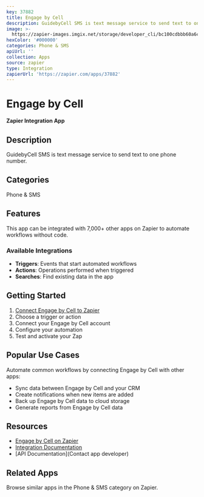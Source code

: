 ```yaml
---
key: 37882
title: Engage by Cell
description: GuidebyCell SMS is text message service to send text to one phone number.
image: >-
  https://zapier-images.imgix.net/storage/developer_cli/bc100cdbbb60a6c7e12b8852d869f135.png?auto=format%2Ccompress&ixlib=python-3.0.0&q=50
hexColor: '#000000'
categories: Phone & SMS
apiUrl: ''
collection: Apps
source: zapier
type: Integration
zapierUrl: 'https://zapier.com/apps/37882'
---
```

# Engage by Cell

**Zapier Integration App**

## Description

GuidebyCell SMS is text message service to send text to one phone number.

## Categories

Phone & SMS

## Features

This app can be integrated with 7,000+ other apps on Zapier to automate workflows without code.

### Available Integrations

- **Triggers**: Events that start automated workflows
- **Actions**: Operations performed when triggered
- **Searches**: Find existing data in the app

## Getting Started

1. [Connect Engage by Cell to Zapier](https://zapier.com/apps/37882)
2. Choose a trigger or action
3. Connect your Engage by Cell account
4. Configure your automation
5. Test and activate your Zap

## Popular Use Cases

Automate common workflows by connecting Engage by Cell with other apps:

- Sync data between Engage by Cell and your CRM
- Create notifications when new items are added
- Back up Engage by Cell data to cloud storage
- Generate reports from Engage by Cell data

## Resources

- [Engage by Cell on Zapier](https://zapier.com/apps/37882)
- [Integration Documentation](https://zapier.com/apps/37882/integrations)
- [API Documentation](Contact app developer)

## Related Apps

Browse similar apps in the Phone & SMS category on Zapier.
